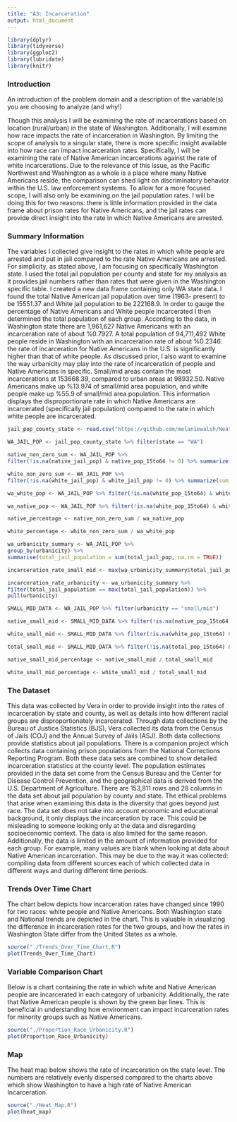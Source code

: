 ```yaml
---
title: "A3: Incarceration"
output: html_document
---
```

```r
library(dplyr)
library(tidyverse)
library(ggplot2)
library(lubridate)
library(knitr)
```

### Introduction

An introduction of the problem domain and a description of the variable(s) you are choosing to analyze (and why!)

Though this analysis I will be examining the rate of incarcerations based on location (rural/urban) in the state of Washington. Additionally, I will examine how race impacts the rate of incarceration in Washington. By limiting the scope of analysis to a singular state, there is more specific insight available into how race can impact incarceration rates. Specifically, I will be examining the rate of Native American incarcerations against the rate of white incarcerations. Due to the relevance of this issue, as the Pacific Northwest and Washington as a whole is a place where many Native Americans reside, the comparison can shed light on discriminatory behavior within the U.S. law enforcement systems. To allow for a more focused scope, I will also only be examining on the jail population rates. I will be doing this for two reasons: there is little information provided in the data frame about prison rates for Native Americans, and the jail rates can provide direct insight into the rate in which Native Americans are arrested. 

### Summary Information

The variables I collected give insight to the rates in which white people are arrested and put in jail compared to the rate Native Americans are arrested. For simplicity, as stated above, I am focusing on specifically Washington state. I used the total jail population per county and state for my analysis as it provides jail numbers rather than rates that were given in the Washington specific table. I created a new data frame containing only WA state data. I found the total Native American jail population over time (1963- present) to be 15551.37 and White jail population to be 222168.9. In order to gauge the percentage of Native Americans and White people incarcerated I then determined the total population of each group. According to the data, in Washington state there are 1,961,627 Native Americans with an incarceration rate of about %0.7927. A total population of 94,711,492 White people reside in Washington with an incarceration rate of about %0.2346. the rate of incarceration for Native Americans in the U.S. is significantly higher than that of white people. As discussed prior, I also want to examine the way urbanicity may play into the rate of incarceration of people and Native Americans in specific. Small/mid areas contain the most incarcerations at 153668.39, compared to urban areas at 98932.50. Native Americans make up %13.974 of small/mid area population, and white people make up %55.9 of small/mid area population. This information displays the disproportionate rate in which Native Americans are incarcerated (specifically jail population) compared to the rate in which white people are incarcerated.  

```r

jail_pop_county_state <- read.csv("https://github.com/melaniewalsh/Neat-Datasets/blob/main/us-jail-pop.csv?raw=true")

WA_JAIL_POP <- jail_pop_county_state %>% filter(state == "WA")

native_non_zero_sum <- WA_JAIL_POP %>% 
filter(!is.na(native_jail_pop) & native_pop_15to64 != 0) %>% summarize(sum_native_jail_pop = sum(native_jail_pop))

white_non_zero_sum <- WA_JAIL_POP %>% 
filter(!is.na(white_jail_pop) & white_jail_pop != 0) %>% summarize(sum_white_jail_pop = sum(white_jail_pop))

wa_white_pop <- WA_JAIL_POP %>% filter(!is.na(white_pop_15to64) & white_pop_15to64 != 0) %>% summarise(sum_white_pop = sum(white_pop_15to64))

wa_native_pop <- WA_JAIL_POP %>% filter(!is.na(white_pop_15to64) & white_pop_15to64 != 0) %>% summarise(sum_white_pop = sum(white_pop_15to64))

native_percentage <- native_non_zero_sum / wa_native_pop

white_percentage <- white_non_zero_sum / wa_white_pop

wa_urbanicity_summary <- WA_JAIL_POP %>%
group_by(urbanicity) %>%
summarise(total_jail_population = sum(total_jail_pop, na.rm = TRUE))

incarceration_rate_small_mid <- max(wa_urbanicity_summary$total_jail_population) 

incarceration_rate_urbanicity <- wa_urbanicity_summary %>%
filter(total_jail_population == max(total_jail_population)) %>%
pull(urbanicity)

SMALL_MID_DATA <- WA_JAIL_POP %>% filter(urbanicity == "small/mid")

native_small_mid <- SMALL_MID_DATA %>% filter(!is.na(native_pop_15to64) & native_pop_15to64 != 0) %>% summarise(native_pop_small_mid = sum(native_pop_15to64))

white_small_mid <- SMALL_MID_DATA %>% filter(!is.na(white_pop_15to64) & white_pop_15to64 != 0) %>% summarise(white_pop_small_mid = sum(white_pop_15to64))

total_small_mid <- SMALL_MID_DATA %>% filter(!is.na(total_pop_15to64) & total_pop_15to64 != 0) %>% summarise(total_pop_small_mid = sum(total_pop_15to64))

native_small_mid_percentage <- native_small_mid / total_small_mid

white_small_mid_percentage <- white_small_mid / total_small_mid
```

### The Dataset

This data was collected by Vera in order to provide insight into the rates of incarceration by state and county, as well as details into how different racial groups are disproportionately incarcerated. Through data collections by the Bureau of Justice Statistics (BJS), Vera collected its data from the Census of Jails (COJ) and the Annual Survey of Jails (ASJ). Both data collections provide statistics about jail populations. There is a companion project which collects data containing prison populations from the National Corrections Reporting Program. Both these data sets are combined to show detailed incarceration statistics at the county level. The population estimates provided in the data set come from the Census Bureau and the Center for Disease Control Prevention, and the geographical data is derived from the U.S. Department of Agriculture. 
There are 153,811 rows and 28 columns in the data set about jail population by county and state. The ethical problems that arise when examining this data is the diversity that goes beyond just race. The data set does not take into account economic and educational background, it only displays the incarceration by race. This could be misleading to someone looking only at the data and disregarding socioeconomic context. The data is also limited for the same reason. Additionally, the data is limited in the amount of information provided for each group. For example, many values are blank when looking at data about Native American incarceration. This may be due to the way it was collected: compiling data from different sources each of which collected data in different ways and during different time periods. 

### Trends Over Time Chart

The chart below depicts how incarceration rates have changed since 1990 for two races: white people and Native Americans. Both Washington state and National trends are depicted in the chart. This is valuable in visualizing the difference in incarceration rates for the two groups, and how the rates in Washington State differ from the United States as a whole.  

```r
source("./Trends_Over_Time_Chart.R")
plot(Trends_Over_Time_Chart)
```

### Variable Comparison Chart

Below is a chart containing the rate in which white and Native American people are incarcerated in each category of urbanicity. Additionally, the rate that Native American people is shown by the green bar lines. This is beneficial in understanding how environment can impact incarceration rates for minority groups such as Native Americans.

```r
source("./Proportion_Race_Urbanicity.R")
plot(Proportion_Race_Urbanicity)

```


### Map

The heat map below shows the rate of incarceration on the state level. The numbers are relatively evenly dispersed compared to the charts above which show Washington to have a high rate of Native American Incarceration.

```r
source("./Heat_Map.R")
plot(heat_map)
```


